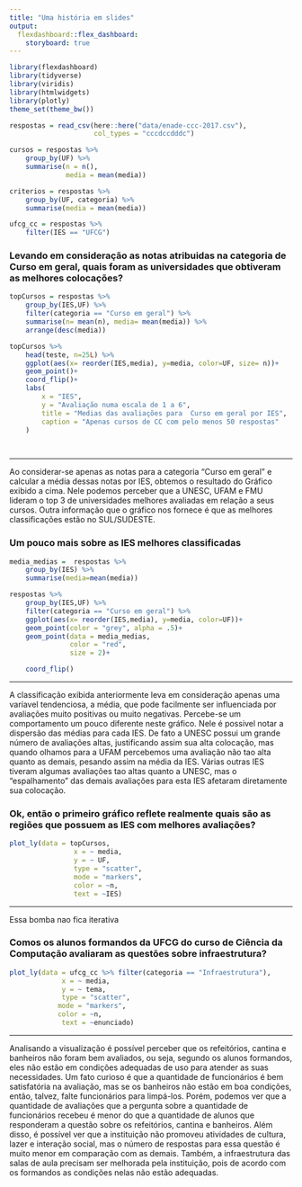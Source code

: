 ```yaml
---
title: "Uma história em slides"
output: 
  flexdashboard::flex_dashboard:
    storyboard: true
---
```


```r
library(flexdashboard)
library(tidyverse)
library(viridis)
library(htmlwidgets)
library(plotly)
theme_set(theme_bw())

respostas = read_csv(here::here("data/enade-ccc-2017.csv"),
                     col_types = "cccdccdddc")

cursos = respostas %>% 
    group_by(UF) %>% 
    summarise(n = n(), 
              media = mean(media))

criterios = respostas %>% 
    group_by(UF, categoria) %>% 
    summarise(media = mean(media))

ufcg_cc = respostas %>% 
    filter(IES == "UFCG")

```

### Levando em consideração as notas atribuidas na categoria de Curso em geral, quais foram as universidades que obtiveram as melhores colocações? {data-commentary-width=400}
```r

topCursos = respostas %>% 
    group_by(IES,UF) %>% 
    filter(categoria == "Curso em geral") %>% 
    summarise(n= mean(n), media= mean(media)) %>% 
    arrange(desc(media))

topCursos %>% 
    head(teste, n=25L) %>% 
    ggplot(aes(x= reorder(IES,media), y=media, color=UF, size= n))+
    geom_point()+
    coord_flip()+
    labs(
        x = "IES",
        y = "Avaliação numa escala de 1 a 6",
        title = "Medias das avaliações para  Curso em geral por IES",
        caption = "Apenas cursos de CC com pelo menos 50 respostas"
    )

    
```

***

Ao considerar-se apenas as notas para a categoria "Curso em geral" e calcular a média dessas notas por IES, obtemos o resultado do Gráfico exibido a cima. Nele podemos perceber que a UNESC, UFAM e FMU lideram o top 3 de universidades melhores avaliadas em relação a seus cursos. Outra informação que o gráfico nos fornece é que as melhores classificações estão no SUL/SUDESTE.

### Um pouco mais sobre as IES melhores classificadas  {data-commentary-width=400}
```r
media_medias =  respostas %>% 
    group_by(IES) %>% 
    summarise(media=mean(media))

respostas %>% 
    group_by(IES,UF) %>% 
    filter(categoria == "Curso em geral") %>% 
    ggplot(aes(x= reorder(IES,media), y=media, color=UF))+
    geom_point(color = "grey", alpha = .5)+
    geom_point(data = media_medias, 
               color = "red", 
               size = 2)+

    coord_flip()

```

***

A classificação exibida anteriormente leva em consideração apenas uma varíavel tendenciosa, a média, que pode facilmente ser influenciada por avaliações muito positivas ou muito negativas. Percebe-se um comportamento um pouco diferente neste gráfico. Nele é possivel notar a dispersão das médias para cada IES. De fato a UNESC possui um grande número de avaliações altas, justificando assim sua alta colocação, mas quando olhamos para a UFAM percebemos uma avaliação não tao alta quanto as demais, pesando assim na média da IES. Várias outras IES tiveram algumas avaliações tao altas quanto a UNESC, mas o "espalhamento" das demais avaliações para esta IES afetaram diretamente sua colocação.

### Ok, então o primeiro gráfico reflete realmente quais são as regiões que possuem as IES com melhores avaliações?
```r
plot_ly(data = topCursos, 
                x = ~ media, 
                y = ~ UF,
                type = "scatter",
                mode = "markers",
                color = ~n, 
                text = ~IES)
```

***
Essa bomba nao fica iterativa

### Comos os alunos formandos da UFCG do curso de Ciência da Computação avaliaram as questões sobre infraestrutura?
```r
plot_ly(data = ufcg_cc %>% filter(categoria == "Infraestrutura"), 
             x = ~ media, 
             y = ~ tema,
             type = "scatter",
            mode = "markers",
            color = ~n, 
             text = ~enunciado)
```

***
Analisando a visualização é possível perceber que os refeitórios, cantina e banheiros não foram bem avaliados, ou seja, segundo os alunos formandos, eles não estão em condições adequadas de uso para atender as suas necessidades. Um fato curioso é que a quantidade de funcionários é bem satisfatória na avaliação, mas se os banheiros não estão em boa condições, então, talvez, falte funcionários para limpá-los. Porém, podemos ver que a quantidade de avaliações que a pergunta sobre a quantidade de funcionários recebeu é menor do que a quantidade de alunos que responderam a questão sobre os refeitórios, cantina e banheiros.
Além disso, é possível ver que a instituição não promoveu atividades de cultura, lazer e interação social, mas o número de respostas para essa questão é muito menor em comparação com as demais.
Também, a infraestrutura das salas de aula precisam ser melhorada pela instituição, pois de acordo com os formandos as condições nelas não estão adequadas.